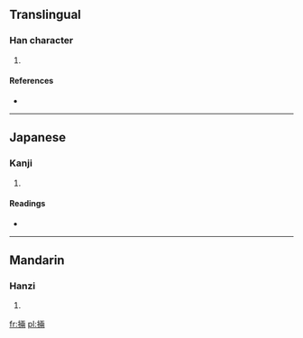 ==Translingual==

===Han character===
{{Han char|rn=64|rad=手|as=08|sn=11|four=|canj=手一中月 (QMLB)}}

# {{defn|Han|sort=手08}}

====References====
* {{Han ref|kx=0438.040|dkj=12266|dj=0788.020|hdz=31892.100|uh=639A|ud=25498}}

----

==Japanese==

===Kanji===
{{ja-kanji|grade=|rs=手08}}

# {{defn|lang=ja|sort=手08}}

====Readings====
* {{ja-readings|on=[[りょう]] (ryō) |kun=[[かざる]] (kazaru)}}

----

==Mandarin==

===Hanzi===
{{cmn-hanzi|pin=[[liǎng]] ([[liang3]]), [[nǐ]] ([[ni3]]), [[niè]] ([[nie4]])|wg=liang<sup>3</sup>, ni<sup>3</sup>, nieh<sup>4</sup>}}

# {{defn|lang=cmn|sort=手08}}

[[fr:掚]]
[[pl:掚]]